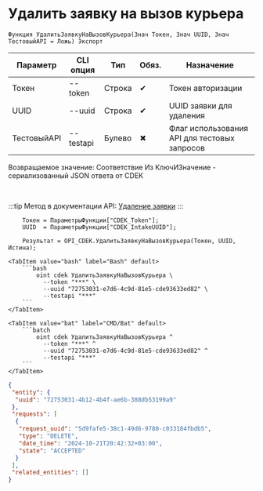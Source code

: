 ﻿---
sidebar_position: 4
description: Удалить заявку на вызов курьера и другие функции для работы с CDEK в Открытом пакете интеграций - бесплатной open-source библиотеке интеграций для 1С:Предприятие 8, OneScript и CLI
keywords: [1C, 1С, 1С:Предприятие, 1С:Предприятие 8.3, API, Интеграция, Сервисы, Обмен, OneScript, CLI, CDEK]
---


# Удалить заявку на вызов курьера




`Функция УдалитьЗаявкуНаВызовКурьера(Знач Токен, Знач UUID, Знач ТестовыйAPI = Ложь) Экспорт`

  | Параметр | CLI опция | Тип | Обяз. | Назначение |
  |-|-|-|-|-|
  | Токен | --token | Строка | &#x2714; | Токен авторизации |
  | UUID | --uuid | Строка | &#x2714; | UUID заявки для удаления |
  | ТестовыйAPI | --testapi | Булево | &#x2716; | Флаг использования API для тестовых запросов |

  
  Возвращаемое значение:   Соответствие Из КлючИЗначение - сериализованный JSON ответа от CDEK

<br/>

:::tip
Метод в документации API: [Удаление заявки](https://api-docs.cdek.ru/29948379.html)
:::
<br/>



```bsl title="Пример использования для 1С:Предприятие/OneScript"
    Токен = ПараметрыФункции["CDEK_Token"];
    UUID  = ПараметрыФункции["CDEK_IntakeUUID"];

    Результат = OPI_CDEK.УдалитьЗаявкуНаВызовКурьера(Токен, UUID, Истина);
```
    

 <Tabs>
  
    <TabItem value="bash" label="Bash" default>
        ```bash
            oint cdek УдалитьЗаявкуНаВызовКурьера \
              --token "***" \
              --uuid "72753031-e7d6-4c9d-81e5-cde93633ed82" \
              --testapi "***"
        ```
    </TabItem>
  
    <TabItem value="bat" label="CMD/Bat" default>
        ```batch
            oint cdek УдалитьЗаявкуНаВызовКурьера ^
              --token "***" ^
              --uuid "72753031-e7d6-4c9d-81e5-cde93633ed82" ^
              --testapi "***"
        ```
    </TabItem>
</Tabs>


```json title="Результат"
{
 "entity": {
  "uuid": "72753031-4b12-4b4f-ae6b-388db53199a9"
 },
 "requests": [
  {
   "request_uuid": "5d9fafe5-38c1-49d6-9780-c033184fbdb5",
   "type": "DELETE",
   "date_time": "2024-10-21T20:42:32+03:00",
   "state": "ACCEPTED"
  }
 ],
 "related_entities": []
}
```
